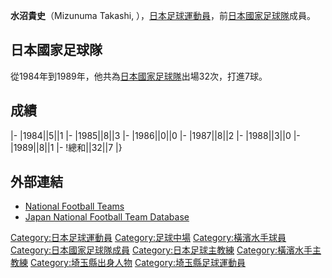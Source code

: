 {{Infobox football biography
|name=水沼貴史
|image=
|fullname=水沼貴史
|birth_date={{Birth date and age|1960|5|28}}
|cityofbirth=[[埼玉縣|埼玉縣]]
|countryofbirth=[[日本|日本]]
|height=1.71 m
|position=[[中場|中場]]
|currentclub=
|years1=1983-1995
|clubs1=[[橫濱水手|日産自動車/橫濱水手]]
|caps1=203
|goals1=38
|nationalyears=1984-1989
|nationalteam=[[日本國家足球隊|日本]]
|nationalcaps(goals)=32 (7)
|manageryears1 = 2006
|managerclubs1 = [[橫濱水手|橫濱水手]]
}}
'''水沼貴史'''（Mizunuma Takashi, {{Bd|1960年|5月28日||}}），[[日本|日本]][[足球|足球]][[運動員|運動員]]，前[[日本國家足球隊|日本國家足球隊]]成員。

==日本國家足球隊==
從1984年到1989年，他共為[[日本國家足球隊|日本國家足球隊]]出場32次，打進7球。

==成績==
{{Football player national team statistics|JPN}}
|-
|1984||5||1
|-
|1985||8||3
|-
|1986||0||0
|-
|1987||8||2
|-
|1988||3||0
|-
|1989||8||1
|-
!總和||32||7
|}

==外部連結==
{{Reflist}}
*[http://www.national-football-teams.com/v2/player.php?id=21617 National Football Teams] {{Wayback|url=http://www.national-football-teams.com/v2/player.php?id=21617 |date=20121015052626 }}
*[https://web.archive.org/web/20130921152024/http://www.japannationalfootballteam.com/en/players/mizunuma_takashi.html Japan National Football Team Database]

{{Japan-sport-bio-stub}}
{{Soccer-player-stub}}
{{1979年世界青年錦標賽日本参赛名单}}

[[Category:日本足球運動員|Category:日本足球運動員]]
[[Category:足球中場|Category:足球中場]]
[[Category:橫濱水手球員|Category:橫濱水手球員]]
[[Category:日本國家足球隊成員|Category:日本國家足球隊成員]]
[[Category:日本足球主教練|Category:日本足球主教練]]
[[Category:橫濱水手主教練|Category:橫濱水手主教練]]
[[Category:埼玉縣出身人物|Category:埼玉縣出身人物]]
[[Category:埼玉縣足球運動員|Category:埼玉縣足球運動員]]